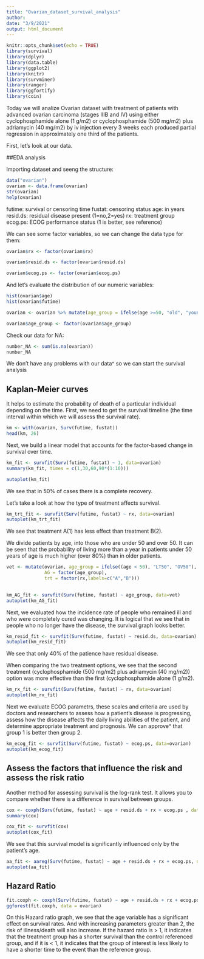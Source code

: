 ```yaml
---
title: "Ovarian_dataset_survival_analysis"
author:
date: "3/9/2021"
output: html_document
---
```


```r
knitr::opts_chunk$set(echo = TRUE)
library(survival)
library(dplyr)
library(data.table)
library(ggplot2)
library(knitr)
library(survminer)
library(ranger)
library(ggfortify)
library(coin)

```

Today we will analize Ovarian dataset with treatment of patients with advanced ovarian carcinoma (stages IIIB and IV) using either cyclophosphamide alone (1 g/m2) or cyclophosphamide (500 mg/m2) plus adriamycin (40 mg/m2) by iv injection every 3 weeks each produced partial regression in approximately one third of the patients.

First, let's look at our data.

##EDA analysis

Importing dataset and seeng the structure:

```r
data("ovarian")
ovarian <- data.frame(ovarian)
str(ovarian)
help(ovarian)

```
futime:	survival or censoring time
fustat:	censoring status
age:	in years
resid.ds:	residual disease present (1=no,2=yes)
rx:	treatment group
ecog.ps:	ECOG performance status (1 is better, see reference) 

We can see some factor variables, so we can change the data type for them:

```r
ovarian$rx <- factor(ovarian$rx)

ovarian$resid.ds <- factor(ovarian$resid.ds)

ovarian$ecog.ps <- factor(ovarian$ecog.ps)
```

And let's evaluate the distribution of our numeric variables:
```r
hist(ovarian$age) 
hist(ovarian$futime) 
```


```r
ovarian <- ovarian %>% mutate(age_group = ifelse(age >=50, "old", "young"))

ovarian$age_group <- factor(ovarian$age_group)
```

Check our data for NA: 

```r
number_NA <- sum(is.na(ovarian))
number_NA
```
We don't have any problems with our data^ so we can start the survival analysis

## Kaplan-Meier curves

It helps to estimate the probability of death of a particular individual depending on the time. First, we need to get the survival timeline (the time interval within which we will assess the survival rate).

```r
km <- with(ovarian, Surv(futime, fustat))
head(km, 26)
```

Next, we build a linear model that accounts for the factor-based change in survival over time.

```r
km_fit <- survfit(Surv(futime, fustat) ~ 1, data=ovarian)
summary(km_fit, times = c(1,30,60,90*(1:10)))

autoplot(km_fit)
```
We see that in 50% of cases there is a complete recovery.

Let's take a look at how the type of treatment affects survival.

```r
km_trt_fit <- survfit(Surv(futime, fustat) ~ rx, data=ovarian)
autoplot(km_trt_fit)
```
We see that treatment A(1) has less effect than treatment B(2).

We divide patients by age, into those who are under 50 and over 50. It can be seen that the probability of living more than a year in patients under 50 years of age is much higher (over 80%) than in older patients.

```r
vet <- mutate(ovarian, age_group = ifelse((age < 50), "LT50", "OV50"),
              AG = factor(age_group),
              trt = factor(rx,labels=c("A","B")))
            

km_AG_fit <- survfit(Surv(futime, fustat) ~ age_group, data=vet)
autoplot(km_AG_fit)
```

Next, we evaluated how the incidence rate of people who remained ill and who were completely cured was changing. It is logical that we see that in people who no longer have the disease, the survival graph looks better.

```r
km_resid_fit <- survfit(Surv(futime, fustat) ~ resid.ds, data=ovarian)
autoplot(km_resid_fit)
``` 
We see that only 40% of the patience have residual disease.

When comparing the two treatment options, we see that the second treatment (cyclophosphamide (500 mg/m2) plus adriamycin (40 mg/m2)) option was more effective than the first (cyclophosphamide alone (1 g/m2).

```r
km_rx_fit <- survfit(Surv(futime, fustat) ~ rx, data=ovarian)
autoplot(km_rx_fit)
``` 

Next we evaluate ECOG parametrs, these scales and criteria are used by doctors and researchers to assess how a patient's disease is progressing, assess how the disease affects the daily living abilities of the patient, and determine appropriate treatment and prognosis. We can approve^ that group 1 is better then group 2.

```r
km_ecog_fit <- survfit(Surv(futime, fustat) ~ ecog.ps, data=ovarian)
autoplot(km_ecog_fit)
``` 

## Assess the factors that influence the risk and assess the risk ratio

Another method for assessing survival is the log-rank test. It allows you to compare whether there is a difference in survival between groups.

```r
cox <- coxph(Surv(futime, fustat) ~ age + resid.ds + rx + ecog.ps , data = ovarian)
summary(cox)

cox_fit <- survfit(cox)
autoplot(cox_fit)
```
We see that this survival model is significantly influenced only by the patient's age.

```r
aa_fit <- aareg(Surv(futime, fustat) ~ age + resid.ds + rx + ecog.ps, data = ovarian)
autoplot(aa_fit)
```

## Hazard Ratio

```r
fit.coxph <- coxph(Surv(futime, fustat) ~ age + resid.ds + rx + ecog.ps, data = ovarian)
ggforest(fit.coxph, data = ovarian)
```
On this Hazard ratio graph, we see that the age variable has a significant effect on survival rates. And with increasing parameters greater than 2, the risk of illness/death will also increase. If the hazard ratio is > 1, it indicates that the treatment group has a shorter survival than the control referenced group, and if it is < 1, it indicates that the group of interest is less likely to have a shorter time to the event than the reference group.




























